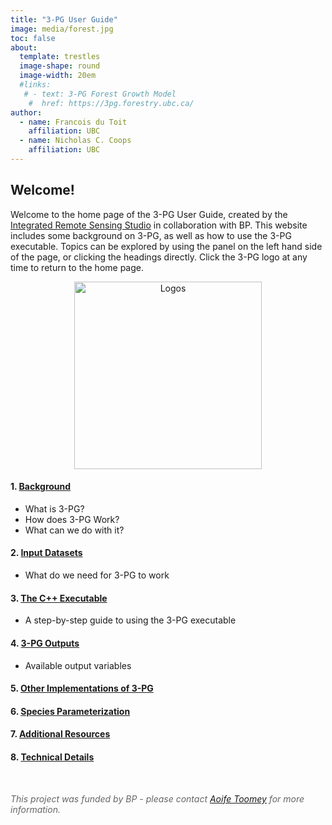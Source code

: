 ```yaml
---
title: "3-PG User Guide"
image: media/forest.jpg
toc: false
about: 
  template: trestles
  image-shape: round
  image-width: 20em
  #links:
   # - text: 3-PG Forest Growth Model
    #  href: https://3pg.forestry.ubc.ca/
author:
  - name: Francois du Toit
    affiliation: UBC
  - name: Nicholas C. Coops
    affiliation: UBC
---
```


::: main-content
## Welcome!

Welcome to the home page of the 3-PG User Guide, created by the [Integrated Remote Sensing Studio](https://irsslab.forestry.ubc.ca/) in collaboration with BP. This website includes some background on 3-PG, as well as how to use the 3-PG executable. Topics can be explored by using the panel on the left hand side of the page, or clicking the headings directly. Click the 3-PG logo at any time to return to the home page.

::: {style="text-align: center;"}
<img src="media/logos_comb.png" alt="Logos" style="width: 300px;"/>
:::

#### 1. [Background](./Section_1.qmd)

-   What is 3-PG?
-   How does 3-PG Work?
-   What can we do with it?

#### 2. [Input Datasets](./Section_2.qmd)

-   What do we need for 3-PG to work

#### 3. [The C++ Executable](./Section_3.qmd)

-   A step-by-step guide to using the 3-PG executable

#### 4. [3-PG Outputs](./Section_4.qmd)

-   Available output variables

#### 5. [Other Implementations of 3-PG](./Section_5.qmd)

#### 6. [Species Parameterization](./Section_6.qmd)

#### 7. [Additional Resources](./Section_7.qmd)

#### 8. [Technical Details](./Section_8.qmd)
:::

::: funding-acknowledgment
This project was funded by BP - please contact [Aoife Toomey](aoife.toomey@uk.bp.com) for more information.
:::

```{=html}
<style>
.main-content {
  margin-bottom: 50px; /* Adjust this value to increase or decrease space */
}

.funding-acknowledgment {
  margin-top: 20px; /* Adjust this value to increase or decrease space */
  font-style: italic;
  color: #666; /* Optional: changes the text color */
}
</style>
```

